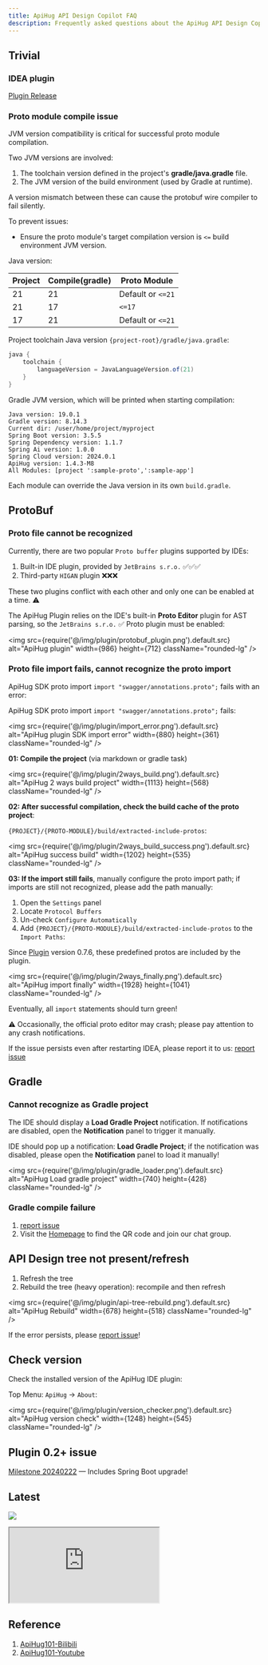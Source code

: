 ```yaml
---
title: ApiHug API Design Copilot FAQ
description: Frequently asked questions about the ApiHug API Design Copilot
---
```


## Trivial 

### IDEA plugin

[Plugin Release](https://github.com/apihug/apihug-ide-plugin/releases)

### Proto module compile issue

JVM version compatibility is critical for successful proto module compilation.

Two JVM versions are involved:

1. The toolchain version defined in the project's **gradle/java.gradle** file.
2. The JVM version of the build environment (used by Gradle at runtime).

A version mismatch between these can cause the protobuf wire compiler to fail silently.

To prevent issues:
- Ensure the proto module's target compilation version is `<=` build environment JVM version.

Java version:

| Project | Compile(gradle) | Proto Module      |
|---------|-----------------|-------------------|
| 21      | 21              | Default or `<=21` |
| 21      | 17              | `<=17`            |
| 17      | 21              | Default or `<=21` |


Project toolchain Java version `{project-root}/gradle/java.gradle`:

```groovy
java {
    toolchain {
        languageVersion = JavaLanguageVersion.of(21)
    }
}
```

Gradle JVM version, which will be printed when starting compilation:

```
Java version: 19.0.1
Gradle version: 8.14.3
Current dir: /user/home/project/myproject
Spring Boot version: 3.5.5
Spring Dependency version: 1.1.7
Spring Ai version: 1.0.0
Spring Cloud version: 2024.0.1
ApiHug version: 1.4.3-M8
All Modules: [project ':sample-proto',':sample-app']
```

Each module can override the Java version in its own `build.gradle`.


## ProtoBuf

### Proto file cannot be recognized

Currently, there are two popular `Proto buffer` plugins supported by IDEs:

1. Built-in IDE plugin, provided by `JetBrains s.r.o.` ✅✅✅
2. Third-party `HIGAN` plugin ❌❌❌

These two plugins conflict with each other and only one can be enabled at a time. ⚠️

The ApiHug Plugin relies on the IDE's built-in **Proto Editor** plugin for AST parsing, so the `JetBrains s.r.o.` ✅ Proto plugin must be enabled:

<img src={require('@/img/plugin/protobuf_plugin.png').default.src} alt="ApiHug plugin" width={986} height={712} className="rounded-lg" />

### Proto file import fails, cannot recognize the proto import

ApiHug SDK proto import `import "swagger/annotations.proto";` fails with an error:

ApiHug SDK proto import `import "swagger/annotations.proto";` fails:

<img src={require('@/img/plugin/import_error.png').default.src} alt="ApiHug plugin SDK import error" width={880} height={361} className="rounded-lg" />

**01: Compile the project** (via markdown or gradle task)

<img src={require('@/img/plugin/2ways_build.png').default.src} alt="ApiHug 2 ways build project" width={1113} height={568} className="rounded-lg" />

**02: After successful compilation, check the build cache of the proto project**:

`{PROJECT}/{PROTO-MODULE}/build/extracted-include-protos`:

<img src={require('@/img/plugin/2ways_build_success.png').default.src} alt="ApiHug success build" width={1202} height={535} className="rounded-lg" />

**03: If the import still fails**, manually configure the proto import path; if imports are still not recognized, please add the path manually:

1. Open the `Settings` panel
2. Locate `Protocol Buffers`
3. Un-check `Configure Automatically`
4. Add `{PROJECT}/{PROTO-MODULE}/build/extracted-include-protos` to the `Import Paths`:

Since [Plugin](/docs/changelog/plugin) version 0.7.6, these predefined protos are included by the plugin.

<img src={require('@/img/plugin/2ways_finally.png').default.src} alt="ApiHug import finally" width={1928} height={1041} className="rounded-lg" />

Eventually, all `import` statements should turn green!

⚠️ Occasionally, the official proto editor may crash; please pay attention to any crash notifications.

If the issue persists even after restarting IDEA, please report it to us: [report issue](https://github.com/apihug/apihug-ide-plugin/issues/new/choose)

## Gradle

### Cannot recognize as Gradle project

The IDE should display a **Load Gradle Project** notification. If notifications are disabled, open the **Notification** panel to trigger it manually.

IDE should pop up a notification: **Load Gradle Project**; if the notification was disabled, please open the **Notification** panel to load it manually!

<img src={require('@/img/plugin/gradle_loader.png').default.src} alt="ApiHug Load gradle project" width={740} height={428} className="rounded-lg" />

### Gradle compile failure

1. [report issue](https://github.com/apihug/apihug-ide-plugin/issues/new/choose)
2. Visit the [Homepage](https://github.com/apihug/apihug.com) to find the QR code and join our chat group.

## API Design tree not present/refresh

1. Refresh the tree
2. Rebuild the tree (heavy operation): recompile and then refresh

<img src={require('@/img/plugin/api-tree-rebuild.png').default.src} alt="ApiHug Rebuild" width={678} height={518} className="rounded-lg" />

If the error persists, please [report issue](https://github.com/apihug/apihug-ide-plugin/issues/new/choose)!

## Check version

Check the installed version of the ApiHug IDE plugin:

Top Menu: `ApiHug` -> `About`:

<img src={require('@/img/plugin/version_checker.png').default.src} alt="ApiHug version check" width={1248} height={545} className="rounded-lg" />

## Plugin 0.2+ issue

[Milestone 20240222](/docs/milestone/milestone-20240222) — Includes Spring Boot upgrade!

## Latest

<a target="_blank" href="https://search.maven.org/artifact/com.apihug/it-bom"><img
  src="https://img.shields.io/maven-central/v/com.apihug/it-bom.svg?label=Maven%20Central"/></a>


<div>
  <iframe
    src="https://plugins.jetbrains.com/embeddable/card/23534"
    border="0"
    height={'319px'}
    width={'384px'}
    allow="accelerometer; autoplay; clipboard-write; encrypted-media; gyroscope; picture-in-picture"
    allowFullScreen
  ></iframe>
</div>

## Reference

1. [ApiHug101-Bilibili](https://space.bilibili.com/666522636)
2. [ApiHug101-Youtube](https://youtube.com/@ApiHug?si=C1yw0poHA01zbmyj)
